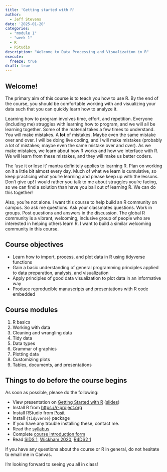 ```yaml
---
title: 'Getting started with R'
author:
  - Jeff Stevens
date: '2025-01-20'
categories: 
  - "module 1"
  - "week 1"
  - R
  - RStudio
description: "Welcome to Data Processing and Visualization in R"
execute:
  freeze: true
draft: true
---
```


## Welcome!

The primary aim of this course is to teach you how to use R. By the end of the course, you should be comfortable working with and visualizing your data such that you can quickly learn how to analyze it.

Learning how to program involves time, effort, and repetition. Everyone (including me) struggles with learning how to program, and we will all be learning together. Some of the material takes a few times to understand. You will make mistakes. A **lot** of mistakes. Maybe even the same mistake over and over. I will be doing live coding, and I will make mistakes (probably a lot of mistakes; maybe even the same mistake over and over). As we make mistakes, we learn about how R works and how we interface with R. We will learn from these mistakes, and they will make us better coders.

The ‘use it or lose it’ mantra definitely applies to learning R. Plan on working on it a little bit almost every day. Much of what we learn is cumulative, so keep practicing what you're learning and please keep up with the lessons. Don't give up! I would rather you talk to me about struggles you're facing, so we can find a solution than have you bail out of learning R. We can do this together!

Also, you're not alone. I want this course to help build an R community on campus. So ask me questions. Ask your classmates questions. Work in groups. Post questions and answers in the discussion. The global R community is a vibrant, welcoming, inclusive group of people who are interested in helping others learn R. I want to build a similar welcoming community in this course.


## Course objectives

* Learn how to import, process, and plot data in R using tidyverse functions
* Gain a basic understanding of general programming principles applied to data preparation, analysis, and visualization
* Apply principles of good data visualization to plot data in an informative way
* Produce reproducible manuscripts and presentations with R code embedded

## Course modules

1. R basics
1. Working with data
1. Cleaning and wrangling data
1. Tidy data
1. Data types
1. Grammar of graphics
1. Plotting data
1. Customizing plots
1. Tables, documents, and presentations


## Things to do before the course begins

As soon as possible, please do the following:

* View presentation on [Getting Started with R](https://canvas.unl.edu/courses/149637/files/folder/presentations?preview=14236447){target='_blank'} ([slides](../../slides/00_getting_started.qmd){target='_blank'})
* Install R from [https://r-project.org](https://cloud.r-project.org/){target='_blank'}
* Install RStudio from [Posit](https://posit.co/downloads/){target='_blank'}
* Install `{tidyverse}` package
* If you have any trouble installing these, contact me.
* Read the [syllabus](../../syllabus.html)
* Complete [course introduction form](https://canvas.unl.edu/courses/192678/pages/course-resources){target='_blank'}
* Read [SIDS 1](https://moderndive.netlify.app/1-getting-started.html){target='_blank'}, [Wickham 2020](https://tidyverse.tidyverse.org/articles/manifesto.html){target='_blank'}, [R4DS2 1](https://r4ds.hadley.nz/intro.html){target='_blank'}

If you have any questions about the course or R in general, do not hesitate to email me in Canvas.

I'm looking forward to seeing you all in class!
